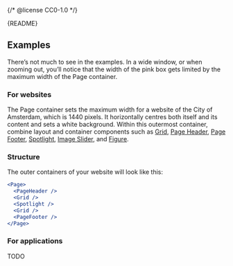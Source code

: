 {/* @license CC0-1.0 */}


<Meta of={PageStories} />

<Markdown>{README}</Markdown>

## Examples

There’s not much to see in the examples.
In a wide window, or when zooming out, you’ll notice that the width of the pink box gets limited by the maximum width of the Page container.

### For websites

The Page container sets the maximum width for a website of the City of Amsterdam, which is 1440 pixels.
It horizontally centres both itself and its content and sets a white background.
Within this outermost container, combine layout and container components such as
[Grid](https://designsystem.amsterdam/?path=/docs/components-layout-grid--docs),
[Page Header](https://designsystem.amsterdam/?path=/docs/components-containers-page-header--docs),
[Page Footer](https://designsystem.amsterdam/?path=/docs/components-containers-page-footer--docs),
[Spotlight](https://designsystem.amsterdam/?path=/docs/components-containers-spotlight--docs),
[Image Slider](https://designsystem.amsterdam/?path=/docs/components-media-image-slider--docs),
and [Figure](https://designsystem.amsterdam/?path=/docs/components-media-figure--docs).

<Primary />

### Structure

The outer containers of your website will look like this:

```jsx
<Page>
  <PageHeader />
  <Grid />
  <Spotlight />
  <Grid />
  <PageFooter />
</Page>
```

### For applications

TODO

<Canvas of={PageStories.ForApplications} />
